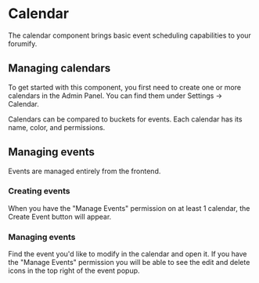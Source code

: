 
# Calendar

The calendar component brings basic event scheduling capabilities to your forumify.

## Managing calendars

To get started with this component, you first need to create one or more calendars in the <Link href="/user-manual/admin-panel">Admin Panel</Link>.
You can find them under <Wrench /> Settings -> <Calendar /> Calendar.

Calendars can be compared to buckets for events. Each calendar has its name, color, and permissions.

## Managing events

Events are managed entirely from the frontend.

### Creating events

When you have the "Manage Events" permission on at least 1 calendar,
the <span className="btn-link"><Plus /> Create Event</span> button will appear.

### Managing events

Find the event you'd like to modify in the calendar and open it. 
If you have the "Manage Events" permission you will be able to see the edit and delete icons in the top right of the event popup.

